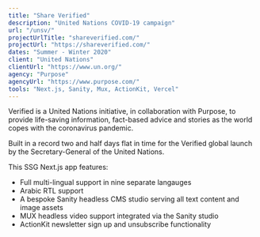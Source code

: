 ```yaml
---
title: "Share Verified"
description: "United Nations COVID-19 campaign"
url: "/unsv/"
projectUrlTitle: "shareverified.com/"
projectUrl: "https://shareverified.com/"
dates: "Summer - Winter 2020"
client: "United Nations"
clientUrl: "https://www.un.org/"
agency: "Purpose"
agencyUrl: "https://www.purpose.com/"
tools: "Next.js, Sanity, Mux, ActionKit, Vercel"
---
```


Verified is a United Nations initiative, in collaboration with Purpose, to provide life-saving information, fact-based advice and stories as the world copes with the coronavirus pandemic.

Built in a record two and half days flat in time for the Verified global launch by the Secretary-General of the United Nations.

This SSG Next.js app features:

- Full multi-lingual support in nine separate langauges
- Arabic RTL support
- A bespoke Sanity headless CMS studio serving all text content and image assets
- MUX headless video support integrated via the Sanity studio
- ActionKit newsletter sign up and unsubscribe functionality
